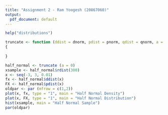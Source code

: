 ```yaml
---
title: "Assignment 2 - Ram Yoogesh (20867060)"
output:
  pdf_document: default
---
```



```r
help("distributions")

```



```r
truncate <- function (ddist = dnorm, pdist = pnorm, qdist = qnorm, a = -inf, b = inf)
{
  
}
```

```r

half_normal <- truncate (a = 0)
xsample <- half_normal$rdist(300)
x <- seq(-3, 3, 0.01)
fx <- half_normal$ddist(x)
FX <- half_normal$pdist(x)
oldpar <- par (mfrow = c(1,2))
plot(x, fx, type = "1", main = "Half Normal Density")
plot(x, FX, type = "1", main = "Half Normal Distribution")
hist(xsample, main = "Half Normal Sample")
par(oldpar)
```

